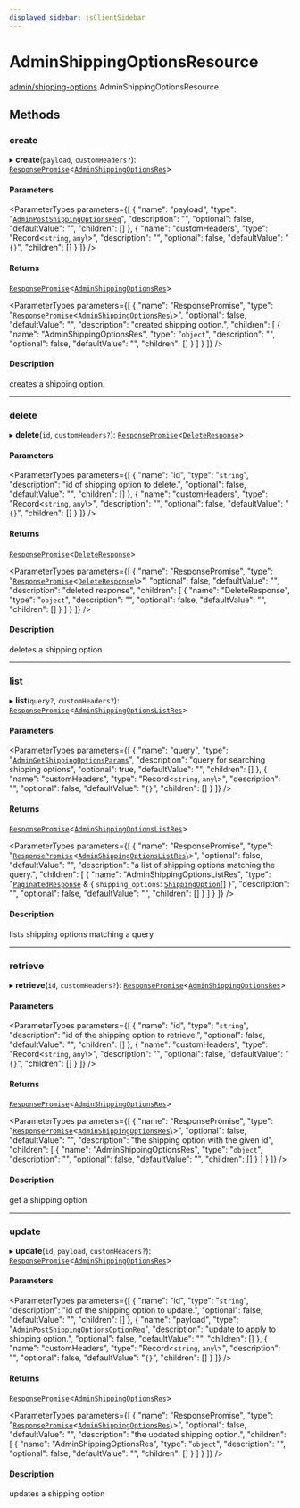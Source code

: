```yaml
---
displayed_sidebar: jsClientSidebar
---
```



# AdminShippingOptionsResource

[admin/shipping-options](../../modules/admin_shipping_options.mdx).AdminShippingOptionsResource

## Methods

### create

▸ **create**(`payload`, `customHeaders?`): [`ResponsePromise`](../../swaps/modules/swaps.internal.mdx#responsepromise)<[`AdminShippingOptionsRes`](../../internal/modules/admin_discounts.internal.internal.mdx#adminshippingoptionsres)\>

#### Parameters

<ParameterTypes parameters={[
  {
    "name": "payload",
    "type": "[`AdminPostShippingOptionsReq`](../../internal/classes/admin_discounts.internal.internal.AdminPostShippingOptionsReq.mdx)",
    "description": "",
    "optional": false,
    "defaultValue": "",
    "children": []
  },
  {
    "name": "customHeaders",
    "type": "Record<`string`, `any`\\>",
    "description": "",
    "optional": false,
    "defaultValue": "`{}`",
    "children": []
  }
]} />

#### Returns

[`ResponsePromise`](../../swaps/modules/swaps.internal.mdx#responsepromise)<[`AdminShippingOptionsRes`](../../internal/modules/admin_discounts.internal.internal.mdx#adminshippingoptionsres)\>

<ParameterTypes parameters={[
  {
    "name": "ResponsePromise",
    "type": "[`ResponsePromise`](../../swaps/modules/swaps.internal.mdx#responsepromise)<[`AdminShippingOptionsRes`](../../internal/modules/admin_discounts.internal.internal.mdx#adminshippingoptionsres)\\>",
    "optional": false,
    "defaultValue": "",
    "description": "created shipping option.",
    "children": [
      {
        "name": "AdminShippingOptionsRes",
        "type": "`object`",
        "description": "",
        "optional": false,
        "defaultValue": "",
        "children": []
      }
    ]
  }
]} />

#### Description

creates a shipping option.

___

### delete

▸ **delete**(`id`, `customHeaders?`): [`ResponsePromise`](../../swaps/modules/swaps.internal.mdx#responsepromise)<[`DeleteResponse`](../../internal/modules/admin_discounts.internal.internal.mdx#deleteresponse)\>

#### Parameters

<ParameterTypes parameters={[
  {
    "name": "id",
    "type": "`string`",
    "description": "id of shipping option to delete.",
    "optional": false,
    "defaultValue": "",
    "children": []
  },
  {
    "name": "customHeaders",
    "type": "Record<`string`, `any`\\>",
    "description": "",
    "optional": false,
    "defaultValue": "`{}`",
    "children": []
  }
]} />

#### Returns

[`ResponsePromise`](../../swaps/modules/swaps.internal.mdx#responsepromise)<[`DeleteResponse`](../../internal/modules/admin_discounts.internal.internal.mdx#deleteresponse)\>

<ParameterTypes parameters={[
  {
    "name": "ResponsePromise",
    "type": "[`ResponsePromise`](../../swaps/modules/swaps.internal.mdx#responsepromise)<[`DeleteResponse`](../../internal/modules/admin_discounts.internal.internal.mdx#deleteresponse)\\>",
    "optional": false,
    "defaultValue": "",
    "description": "deleted response",
    "children": [
      {
        "name": "DeleteResponse",
        "type": "`object`",
        "description": "",
        "optional": false,
        "defaultValue": "",
        "children": []
      }
    ]
  }
]} />

#### Description

deletes a shipping option

___

### list

▸ **list**(`query?`, `customHeaders?`): [`ResponsePromise`](../../swaps/modules/swaps.internal.mdx#responsepromise)<[`AdminShippingOptionsListRes`](../../internal/modules/admin_discounts.internal.internal.mdx#adminshippingoptionslistres)\>

#### Parameters

<ParameterTypes parameters={[
  {
    "name": "query",
    "type": "[`AdminGetShippingOptionsParams`](../../internal/classes/admin_discounts.internal.internal.AdminGetShippingOptionsParams.mdx)",
    "description": "query for searching shipping options",
    "optional": true,
    "defaultValue": "",
    "children": []
  },
  {
    "name": "customHeaders",
    "type": "Record<`string`, `any`\\>",
    "description": "",
    "optional": false,
    "defaultValue": "`{}`",
    "children": []
  }
]} />

#### Returns

[`ResponsePromise`](../../swaps/modules/swaps.internal.mdx#responsepromise)<[`AdminShippingOptionsListRes`](../../internal/modules/admin_discounts.internal.internal.mdx#adminshippingoptionslistres)\>

<ParameterTypes parameters={[
  {
    "name": "ResponsePromise",
    "type": "[`ResponsePromise`](../../swaps/modules/swaps.internal.mdx#responsepromise)<[`AdminShippingOptionsListRes`](../../internal/modules/admin_discounts.internal.internal.mdx#adminshippingoptionslistres)\\>",
    "optional": false,
    "defaultValue": "",
    "description": "a list of shipping options matching the query.",
    "children": [
      {
        "name": "AdminShippingOptionsListRes",
        "type": "[`PaginatedResponse`](../../admin_batch_jobs/modules/admin_batch_jobs.internal.mdx#paginatedresponse) & { `shipping_options`: [`ShippingOption`](../../internal/classes/admin_collections.internal.ShippingOption.mdx)[]  }",
        "description": "",
        "optional": false,
        "defaultValue": "",
        "children": []
      }
    ]
  }
]} />

#### Description

lists shipping options matching a query

___

### retrieve

▸ **retrieve**(`id`, `customHeaders?`): [`ResponsePromise`](../../swaps/modules/swaps.internal.mdx#responsepromise)<[`AdminShippingOptionsRes`](../../internal/modules/admin_discounts.internal.internal.mdx#adminshippingoptionsres)\>

#### Parameters

<ParameterTypes parameters={[
  {
    "name": "id",
    "type": "`string`",
    "description": "id of the shipping option to retrieve.",
    "optional": false,
    "defaultValue": "",
    "children": []
  },
  {
    "name": "customHeaders",
    "type": "Record<`string`, `any`\\>",
    "description": "",
    "optional": false,
    "defaultValue": "`{}`",
    "children": []
  }
]} />

#### Returns

[`ResponsePromise`](../../swaps/modules/swaps.internal.mdx#responsepromise)<[`AdminShippingOptionsRes`](../../internal/modules/admin_discounts.internal.internal.mdx#adminshippingoptionsres)\>

<ParameterTypes parameters={[
  {
    "name": "ResponsePromise",
    "type": "[`ResponsePromise`](../../swaps/modules/swaps.internal.mdx#responsepromise)<[`AdminShippingOptionsRes`](../../internal/modules/admin_discounts.internal.internal.mdx#adminshippingoptionsres)\\>",
    "optional": false,
    "defaultValue": "",
    "description": "the shipping option with the given id",
    "children": [
      {
        "name": "AdminShippingOptionsRes",
        "type": "`object`",
        "description": "",
        "optional": false,
        "defaultValue": "",
        "children": []
      }
    ]
  }
]} />

#### Description

get a shipping option

___

### update

▸ **update**(`id`, `payload`, `customHeaders?`): [`ResponsePromise`](../../swaps/modules/swaps.internal.mdx#responsepromise)<[`AdminShippingOptionsRes`](../../internal/modules/admin_discounts.internal.internal.mdx#adminshippingoptionsres)\>

#### Parameters

<ParameterTypes parameters={[
  {
    "name": "id",
    "type": "`string`",
    "description": "id of the shipping option to update.",
    "optional": false,
    "defaultValue": "",
    "children": []
  },
  {
    "name": "payload",
    "type": "[`AdminPostShippingOptionsOptionReq`](../../internal/classes/admin_discounts.internal.internal.AdminPostShippingOptionsOptionReq.mdx)",
    "description": "update to apply to shipping option.",
    "optional": false,
    "defaultValue": "",
    "children": []
  },
  {
    "name": "customHeaders",
    "type": "Record<`string`, `any`\\>",
    "description": "",
    "optional": false,
    "defaultValue": "`{}`",
    "children": []
  }
]} />

#### Returns

[`ResponsePromise`](../../swaps/modules/swaps.internal.mdx#responsepromise)<[`AdminShippingOptionsRes`](../../internal/modules/admin_discounts.internal.internal.mdx#adminshippingoptionsres)\>

<ParameterTypes parameters={[
  {
    "name": "ResponsePromise",
    "type": "[`ResponsePromise`](../../swaps/modules/swaps.internal.mdx#responsepromise)<[`AdminShippingOptionsRes`](../../internal/modules/admin_discounts.internal.internal.mdx#adminshippingoptionsres)\\>",
    "optional": false,
    "defaultValue": "",
    "description": "the updated shipping option.",
    "children": [
      {
        "name": "AdminShippingOptionsRes",
        "type": "`object`",
        "description": "",
        "optional": false,
        "defaultValue": "",
        "children": []
      }
    ]
  }
]} />

#### Description

updates a shipping option
